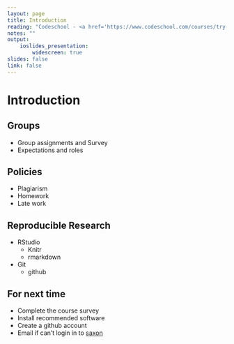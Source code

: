 ```yaml
---
layout: page
title: Introduction
reading: "Codeschool - <a href='https://www.codeschool.com/courses/try-r'>Try R</a>"
notes: ""
output: 
    ioslides_presentation:
        widescreen: true
slides: false
link: false
---
```


# Introduction

## Groups

* Group assignments and Survey
* Expectations and roles

## Policies

* Plagiarism
* Homework
* Late work

## Reproducible Research

* RStudio
    + Knitr
    + rmarkdown

* Git
    + github

## For next time

* Complete the course survey
* Install recommended software
* Create a github account
* Email if can't login in to [saxon](http://saxon.stat.duke.edu:8787)
